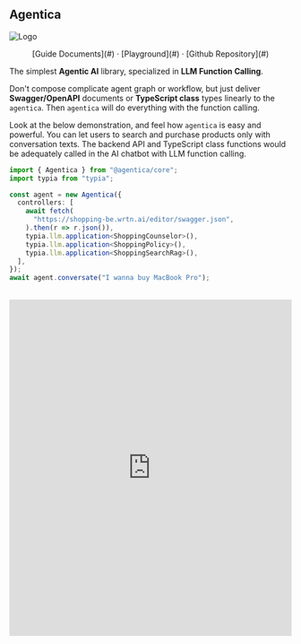 ## Agentica

![Logo](/logo.png)

<center>
[Guide Documents](#) · [Playground](#) · [Github Repository](#)
</center>

The simplest **Agentic AI** library, specialized in **LLM Function Calling**.

Don't compose complicate agent graph or workflow, but just deliver **Swagger/OpenAPI** documents or **TypeScript class** types linearly to the `agentica`. Then `agentica` will do everything with the function calling.

Look at the below demonstration, and feel how `agentica` is easy and powerful. You can let users to search and purchase products only with conversation texts. The backend API and TypeScript class functions would be adequately called in the AI chatbot with LLM function calling.

```typescript showLineNumbers
import { Agentica } from "@agentica/core";
import typia from "typia";

const agent = new Agentica({
  controllers: [
    await fetch(
      "https://shopping-be.wrtn.ai/editor/swagger.json",
    ).then(r => r.json()),
    typia.llm.application<ShoppingCounselor>(),
    typia.llm.application<ShoppingPolicy>(),
    typia.llm.application<ShoppingSearchRag>(),
  ],
});
await agent.conversate("I wanna buy MacBook Pro");
```

<br/>
<iframe src="https://www.youtube.com/embed/m47p4iJ90Ms?si=cvgfckN25GJhjLTB" 
        title="Shopping A.I. Chatbot built with Nestia" 
        width="100%" 
        height="600" 
        frameborder="0" 
        allow="accelerometer; autoplay; clipboard-write; encrypted-media; gyroscope; picture-in-picture; web-share" referrerpolicy="strict-origin-when-cross-origin" 
        allowfullscreen></iframe>